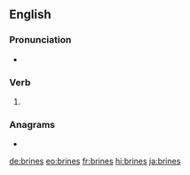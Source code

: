 ==English==

===Pronunciation===
* {{IPA|/bɹaɪnz/|lang=en}}

===Verb===
{{head|en|verb form}}

# {{en-third-person singular of|brine}}

===Anagrams===
* {{l|en|nebris}}

[[de:brines]]
[[eo:brines]]
[[fr:brines]]
[[hi:brines]]
[[ja:brines]]